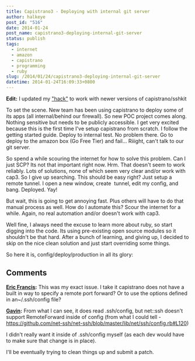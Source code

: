```yaml
---
title: Capistrano3 - Deploying with internal git server
author: halkeye
post_id: "516"
date: 2014-01-24
post_name: capistrano3-deploying-internal-git-server
status: publish
tags:
  - internet
  - amazon
  - capistrano
  - programming
  - ruby
slug: /2014/01/24/capistrano3-deploying-internal-git-server
datetime: 2014-01-24T16:09:33+0800
---
```


**Edit:** I updated my ["hack"](/2014/06/06/update-capistrano-hack/) to work with newer versions of capistrano/sshkit

To set the scene. New team has been using capistrano to deploy some of its apps (all internal/behind our firewall). So new POC project comes along. Nothing sensitive but needs to be publicly accessible. I get very excited because this is the first time I've setup capistrano from scratch. I follow the getting started guide. Deploy to internal test. No problem there. Go to deploy to the amazon box (Go Free Tier) and fail... Riiight, can't talk to our git server.

So spend a while scouring the internet for how to solve this problem. Can I just SCP? Its not that important right now. Hrm. That doesn't seem to work reliably. Lots of solutions, none of which seem very clear and/or work with cap3. So I give up searching. This should be easy right? Just setup a remote tunnel. I open a new window, create  tunnel, edit my config, and bang. Deployed. Yay!

But wait, this is going to get annoying fast. Plus others will have to do that manual process as well. How do I automate this? Scour the internet for a while. Again, no real automation and/or doesn't work with cap3.

Well fine, I always need the excuse to learn more about ruby, so start digging into the code. Its using pre-existing open source modules so it shouldn't be that hard. After a bunch of learning, and giving up, I decided to skip on the nice clean solution and just start overriding some things.

So here it is, config/deploy/production in all its glory:

<github-gist id="halkeye/8609506"></github-gist>

## Comments

**[Eric Francis](#5724 "2014-01-28 13:16:00"):** This was my exact issue. I take it capistrano does not have a built in way to specify a remote port forward? Or to use the options defined in an~/.ssh/config file?

**[Gavin](#5725 "2014-01-28 13:19:00"):** From what I can see, it does read .ssh/config, but net::ssh doesn't support RemoteForward inside of config (from what I could tell - https://github.com/net-ssh/net-ssh/blob/master/lib/net/ssh/config.rb#L120)


I didn't really want it inside of .ssh/config myself (as each dev would have to make sure that change is in place).


I'll be eventually trying to clean things up and submit a patch.

